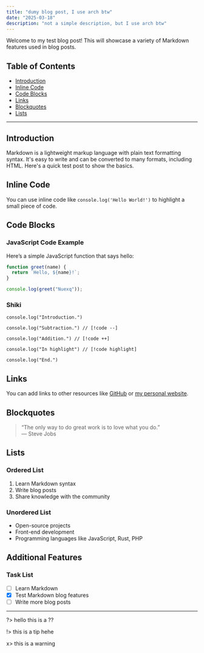 ```yaml
---
title: "dumy blog post, I use arch btw"
date: "2025-03-18"
description: "not a simple description, but I use arch btw"
---
```


Welcome to my test blog post! This will showcase a variety of Markdown features used in blog posts.

## Table of Contents

- [Introduction](#introduction)
- [Inline Code](#inline-code)
- [Code Blocks](#code-blocks)
- [Links](#links)
- [Blockquotes](#blockquotes)
- [Lists](#lists)

---

## Introduction

Markdown is a lightweight markup language with plain text formatting syntax. It's easy to write and can be converted to many formats, including HTML. Here's a quick test post to show the basics.

## Inline Code

You can use inline code like `console.log('Hello World!')` to highlight a small piece of code.

## Code Blocks

### JavaScript Code Example

Here’s a simple JavaScript function that says hello:

```ts
function greet(name) {
  return `Hello, ${name}!`;
}

console.log(greet("Nuexq"));
```

### Shiki

```tsx
console.log("Introduction.")

console.log("Subtraction.") // [!code --]

console.log("Addition.") // [!code ++]

console.log("In highlight") // [!code highlight] 

console.log("End.")
```

## Links

You can add links to other resources like [GitHub](https://github.com) or [my personal website](https://nuexq.vercel.app).


## Blockquotes

> “The only way to do great work is to love what you do.”  
> — Steve Jobs

## Lists

### Ordered List

1. Learn Markdown syntax
2. Write blog posts
3. Share knowledge with the community

### Unordered List

- Open-source projects
- Front-end development
- Programming languages like JavaScript, Rust, PHP

## Additional Features

### Task List

- [ ] Learn Markdown
- [x] Test Markdown blog features
- [ ] Write more blog posts

---

?> hello this is a ??

!> this is a tip hehe

x> this is a warning
